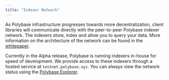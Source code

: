 ```yaml
---
title: "Indexer Network"
---
```


As Polybase infrastructure progresses towards more decentralization, client
libraries will communicate directly with the peer-to-peer Polybase indexer
network. The indexers store, index and allow you to query your data. More
information on the architecture of the network can be found in the
[whitepaper](https://polybase.xyz/whitepaper).

Currently in the Alpha release, Polybase is running indexers in-house for speed
of development. We provide access to these indexers through a hosted service at
`testnet.polybase.xyz`. You can always view the network status using the
[Polybase Explorer](https://explorer.testnet.polybase.xyz).
